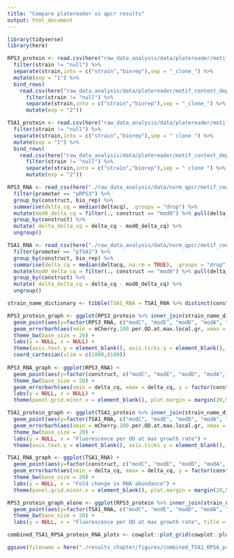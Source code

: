 ```yaml
---
title: "Compare platereader vs qpcr results"
output: html_document
---
```



```r
library(tidyverse)
library(here)

RPS3_protein <- read.csv(here("raw_data_analysis/data/platereader/motif_context_dependence/pRPS3-mCh-tRPS3/refurbished_platereader_20200912-tRPS3mod200/refurb_fluorescence_per_od_200bp_pRPS3_tRPS3_n2.csv")) %>%
  filter(strain != "null") %>%
  separate(strain,into = c("strain","biorep"),sep = "_clone_") %>%
  mutate(exp = "1") %>% 
  bind_rows(
    read.csv(here("raw_data_analysis/data/platereader/motif_context_dependence/pRPS3-mCh-tRPS3/refurbished_platereader_20200924-tRPS3mod200/refurb_fluorescence_per_od_200bp_pRPS3_tRPS3_n4.csv")) %>%
      filter(strain != "null") %>%
      separate(strain,into = c("strain","biorep"),sep = "_clone_") %>%
      mutate(exp = "2"))

TSA1_protein <- read.csv(here("raw_data_analysis/data/platereader/motif_context_dependence/pTSA1-mCh-tTSA1/20201028_pTSA1_tTSA1_n1/fluorescence_per_od_exp_rep_1_fixed_old_platereader.csv")) %>%
  filter(strain != "null") %>%
  separate(strain,into = c("strain","biorep"),sep = " clone ") %>%
  mutate(exp = "1") %>% 
  bind_rows(
    read.csv(here("raw_data_analysis/data/platereader/motif_context_dependence/pTSA1-mCh-tTSA1/20201104_pTSA1_tTSA1_n2/fluorescence_per_od_exp_rep_2_fixed_old_platereader.csv")) %>%
      filter(strain != "null") %>%
      separate(strain,into = c("strain","biorep"),sep = " clone ") %>%
      mutate(exp = "2"))

RPS3_RNA <- read_csv(here("./raw_data_analysis/data/norm_qpcr/motif_context_dependence/pRPS3_pPGK1_pSRO9_tRPS3_deltacq_platesnorm_summarise.csv")) %>%
  filter(promoter == "pRPS3") %>%
  group_by(construct, bio_rep) %>%
  summarise(delta_cq = median(deltacq), .groups = "drop") %>%
  mutate(mod0_delta_cq = filter(., construct == "mod0") %>% pull(delta_cq) %>% mean()) %>%
  group_by(construct) %>%
  mutate( delta_delta_cq = delta_cq - mod0_delta_cq) %>%
  ungroup()

TSA1_RNA <- read_csv(here("./raw_data_analysis/data/norm_qpcr/motif_context_dependence/pTSA1_pPGK1_pSRO9_tTSA1_deltacq_platesnorm_summarise.csv")) %>%
  filter(promoter == "pTSA1") %>%
  group_by(construct, bio_rep) %>%
  summarise(delta_cq = median(deltacq, na.rm = TRUE), .groups = "drop") %>%
  mutate(mod0_delta_cq = filter(., construct == "mod0") %>% pull(delta_cq) %>% mean()) %>%
  group_by(construct) %>%
  mutate( delta_delta_cq = delta_cq - mod0_delta_cq) %>%
  ungroup()

strain_name_dictionary <- tibble(TSA1_RNA = TSA1_RNA %>% distinct(construct) %>% pull(construct), RPS3_RNA = RPS3_RNA %>% distinct(construct) %>% pull(construct), RPS3_protein = RPS3_protein %>% filter(strain != "POT1-ccdB") %>% distinct(strain) %>% pull(strain), TSA1_protein = c("tTSA1-200bp-mod0", "tTSA1-200bp-modA", "tTSA1-200bp-modB", "tTSA1-200bp-modC", "tTSA1-200bp-modD", "tTSA1-200bp-modE", "tTSA1-WT-200bp"))
```

```r
RPS3_protein_graph <- ggplot(RPS3_protein %>% inner_join(strain_name_dictionary, by = c("strain" = "RPS3_protein"))) +
  geom_point(aes(y=factor(RPS3_RNA, c("modC", "modE", "modD", "modA", "modB", "mod0", "WT")), x = mCherry.100.per.OD.at.max.local.gr, colour = RPS3_RNA), size = 3, show.legend = FALSE, alpha = 0.5)  +
  geom_errorbarh(aes(xmin = mCherry.100.per.OD.at.max.local.gr, xmax = mCherry.100.per.OD.at.max.local.gr, y = factor(RPS3_RNA, c("modC", "modE", "modD", "modA", "modB", "mod0", "WT")), colour = RPS3_RNA), RPS3_protein %>% inner_join(strain_name_dictionary, by = c("strain" = "RPS3_protein")) %>% group_by(RPS3_RNA) %>% summarise(mCherry.100.per.OD.at.max.local.gr = mean(mCherry.100.per.OD.at.max.local.gr)), show.legend = FALSE, size = 1) +
  theme_bw(base_size = 20) +
  labs(y = NULL, x = NULL) +
  theme(axis.text.y = element_blank(), axis.ticks.y = element_blank(), plot.margin = margin(20,5,5,5)) +
  coord_cartesian(xlim = c(1800,8100))
 
RPS3_RNA_graph <- ggplot(RPS3_RNA) +
  geom_point(aes(y=factor(construct, c("modC", "modE", "modD", "modA", "modB", "mod0", "WT")), x = 2^-delta_cq, colour = construct), size = 3, show.legend = FALSE, alpha = 0.5) +
  theme_bw(base_size = 20) +
  geom_errorbarh(aes(xmin = delta_cq, xmax = delta_cq, y = factor(construct, c("modC", "modE", "modD", "modA", "modB", "mod0", "WT")), colour = construct), RPS3_RNA %>% group_by(construct) %>% summarise(delta_cq = mean(2^-delta_cq)), show.legend = FALSE, size = 1) +
  labs(y = NULL, x = NULL) +
  theme(panel.grid.minor.x = element_blank(), plot.margin = margin(20,5,5,5))

TSA1_protein_graph <- ggplot(TSA1_protein %>% inner_join(strain_name_dictionary, by = c("strain" = "TSA1_protein"))) +
  geom_point(aes(y=factor(TSA1_RNA, c("modC", "modE", "modD", "modA", "modB", "mod0", "WT")), x = mCherry.100.per.OD.at.max.local.gr, colour = TSA1_RNA), size = 3, show.legend = FALSE, alpha = 0.5) +
  geom_errorbarh(aes(xmin = mCherry.100.per.OD.at.max.local.gr, xmax = mCherry.100.per.OD.at.max.local.gr, y = factor(TSA1_RNA, c("modC", "modE", "modD", "modA", "modB", "mod0", "WT")), colour = TSA1_RNA), TSA1_protein %>% inner_join(strain_name_dictionary, by = c("strain" = "TSA1_protein")) %>% group_by(TSA1_RNA) %>% summarise(mCherry.100.per.OD.at.max.local.gr = mean(mCherry.100.per.OD.at.max.local.gr)), show.legend = FALSE, size = 1) +
  theme_bw(base_size = 20) +
  labs(y = NULL, x = "Fluorescence per OD at max growth rate") +
  theme(axis.text.y = element_blank(), axis.ticks.y = element_blank(), plot.margin = margin(20,5,5,5))

TSA1_RNA_graph <- ggplot(TSA1_RNA) +
  geom_point(aes(y=factor(construct, c("modC", "modE", "modD", "modA", "modB", "mod0", "WT")), x = 2^-delta_cq, colour = construct), size = 3, show.legend = FALSE, alpha = 0.5) +
  geom_errorbarh(aes(xmin = delta_cq, xmax = delta_cq, y = factor(construct, c("modC", "modE", "modD", "modA", "modB", "mod0", "WT")), colour = construct), TSA1_RNA %>% group_by(construct) %>% summarise(delta_cq = mean(2^-delta_cq)), show.legend = FALSE, size = 1) + 
  theme_bw(base_size = 20) +
  labs(y = NULL, x = "Fold change in RNA abundance") +
  theme(panel.grid.minor.x = element_blank(), plot.margin = margin(20,5,5,5))

RPS3_protein_graph_alone <- ggplot(RPS3_protein %>% inner_join(strain_name_dictionary, by = c("strain" = "RPS3_protein"))) +
  geom_point(aes(y=factor(TSA1_RNA, c("modC", "modE", "modD", "modA", "modB", "mod0", "WT")), x = mCherry.100.per.OD.at.max.local.gr, shape = exp, colour = strain), size = 3, show.legend = FALSE) +
  theme_bw(base_size = 20) +
  labs(y = NULL, x = "Fluorescence per OD at max growth rate", title = "RPS3 mCherry Fluorescence")

combined_TSA1_RPSA_protein_RNA_plots <- cowplot::plot_grid(cowplot::plot_grid(RPS3_RNA_graph, RPS3_protein_graph),cowplot::plot_grid(TSA1_RNA_graph, TSA1_protein_graph), labels = c("RPS3", "TSA1"), ncol = 1)

ggsave(filename = here("./results_chapter/figures/combined_TSA1_RPSA_protein_RNA_plot.png"), combined_TSA1_RPSA_protein_RNA_plots, width = 12, height = 10)
```
